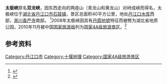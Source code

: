 '''太极峡'''原名'''双龙峡'''，因东西走向的两座山（青龙山和黄龙山）对峙成峡而得名，太极峡位于[[湖北省|湖北省]][[丹江口市|丹江口市]][[石鼓镇_(丹江口市)|石鼓镇]]，景区总面积40平方公里，地处[[丹江口水库|丹江口水库]]西部，[[淅川香严寺|淅川香严寺]]南部。
<ref>{{cite web|url=http://www.udanjiang.com/a/taijixia/|title=太极峡简介|publisher=|date=|language=zh-hans|deadurl=yes|archiveurl=https://web.archive.org/web/20110926022401/http://www.udanjiang.com/a/taijixia/|archivedate=2011-09-26|access-date=2011-09-28}}</ref>2008年太极峡因具有[[丹霞地貌|丹霞地貌]]特征而被劈为湖北省地质公园，2010年11月被中国[[国家旅游局|国家旅游局]]列为[[国家4A级旅游景区|国家4A级旅游景区]]。<ref>{{cite web|url=http://www.10yan.com/html/index/kb/2011-4/29/175110412.html|title=太极峡4A级景区昨日揭牌迎宾|publisher=秦楚网|date=2011-04-29|language=zh-hans|accessdate=2011-09-28|archive-date=2011-12-13|archive-url=https://web.archive.org/web/20111213182242/http://www.10yan.com/html/index/kb/2011-4/29/175110412.html|dead-url=no}}</ref>

{{丹江口水库旅游图}}

== 参考资料 ==
{{reflist}}

[[Category:丹江口市|Category:丹江口市]]
[[Category:十堰地理|Category:十堰地理]]
[[Category:国家4A级旅游景区|Category:国家4A级旅游景区]]
